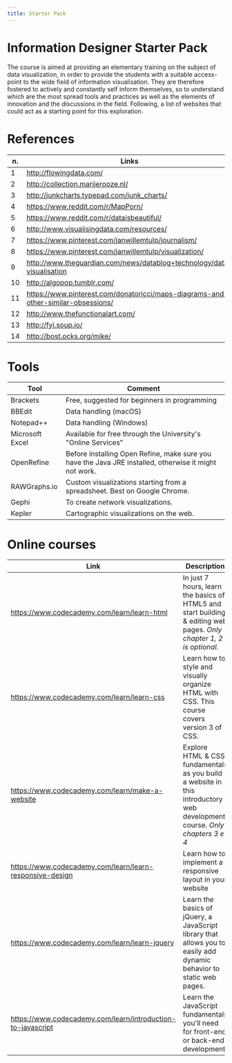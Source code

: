 ```yaml
---
title: Starter Pack
---
```


# Information Designer Starter Pack
The course is aimed at providing an elementary training on the subject of data visualization, in order to provide the students with a suitable access-point to the wide field of information visualisation.
They are therefore fostered to actively and constantly self inform themselves, so to understand which are the most spread tools and practices as well as the elements of innovation and the discussions in the field.
Following, a list of websites that could act as a starting point for this exploration.

# References
| n. | Links |
|----|-----------------------------------------------------------------------------------|
| 1 | http://flowingdata.com/ |
| 2 | http://collection.marijerooze.nl/ |
| 3 | http://junkcharts.typepad.com/junk_charts/ |
| 4 | https://www.reddit.com/r/MapPorn/ |
| 5 | https://www.reddit.com/r/dataisbeautiful/ |
| 6 | http://www.visualisingdata.com/resources/ |
| 7 | https://www.pinterest.com/janwillemtulp/journalism/ |
| 8 | https://www.pinterest.com/janwillemtulp/visualization/ |
| 9 | http://www.theguardian.com/news/datablog+technology/data-visualisation |
| 10 | http://algopop.tumblr.com/ |
| 11 | https://www.pinterest.com/donatoricci/maps-diagrams-and-other-similar-obsessions/ |
| 12 | http://www.thefunctionalart.com/ |
| 13 | http://fyi.soup.io/ |
| 14 | http://bost.ocks.org/mike/ |

# Tools
| Tool | Comment |
|----------------------------------|--------------------------------------------------------------------------------------------------------|
| Brackets | Free, suggested for beginners in programming |
| BBEdit | Data handling (macOS) |
| Notepad++ | Data handling (Windows) |
| Microsoft Excel | Available for free through the University's "Online Services" |
| OpenRefine | Before installing Open Refine, make sure you have the Java JRE installed, otherwise it might not work. |
| RAWGraphs.io | Custom visualizations starting from a spreadsheet. Best on Google Chrome. |
| Gephi | To create network visualizations. |
| Kepler | Cartographic visualizations on the web. |

# Online courses

| Link | Description |
|----|-----------------------------------------------------------------------------------|
| https://www.codecademy.com/learn/learn-html | In just 7 hours, learn the basics of HTML5 and start building & editing web pages. *Only chapter 1, 2 is optional.* |
| https://www.codecademy.com/learn/learn-css | Learn how to style and visually organize HTML with CSS. This course covers version 3 of CSS. |
| https://www.codecademy.com/learn/make-a-website | Explore HTML & CSS fundamentals as you build a website in this introductory web development course. *Only chapters 3 e 4* |
| https://www.codecademy.com/learn/learn-responsive-design | Learn how to implement a responsive layout in your website |
| https://www.codecademy.com/learn/learn-jquery | Learn the basics of jQuery, a JavaScript library that allows you to easily add dynamic behavior to static web pages. |
| https://www.codecademy.com/learn/introduction-to-javascript | Learn the JavaScript fundamentals you'll need for front-end or back-end development. |
